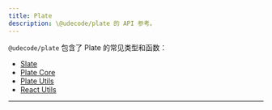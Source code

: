 ```yaml
---
title: Plate
description: \@udecode/plate 的 API 参考。
---
```


`@udecode/plate` 包含了 Plate 的常见类型和函数：

- [Slate](/docs/api/slate)
- [Plate Core](/docs/api/core)
- [Plate Utils](/docs/api/utils)
- [React Utils](/docs/api/react-utils)
---